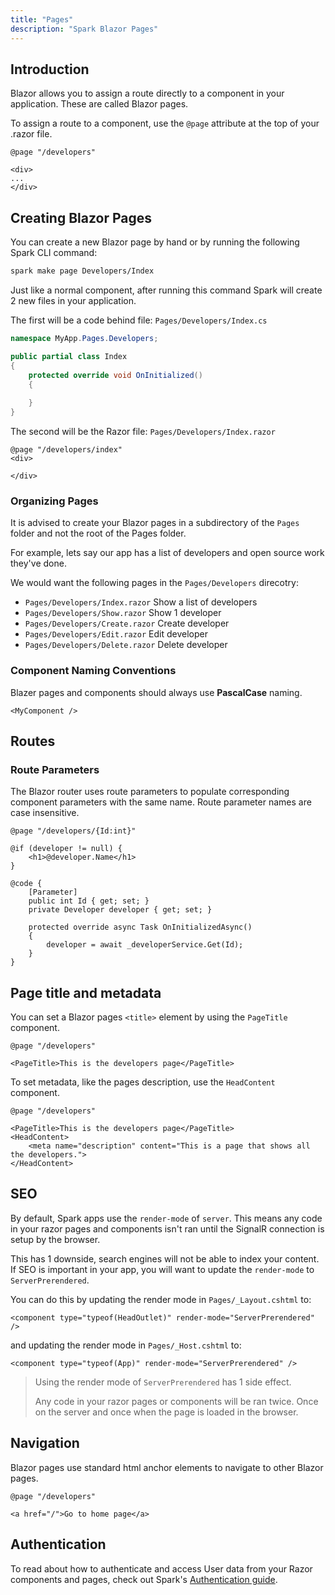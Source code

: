```yaml
---
title: "Pages"
description: "Spark Blazor Pages"
---
```


## Introduction
Blazor allows you to assign a route directly to a component in your application. These are called Blazor pages.

To assign a route to a component, use the `@page` attribute at the top of your .razor file.

```razor
@page "/developers"

<div>
...
</div>
```

## Creating Blazor Pages
You can create a new Blazor page by hand or by running the following Spark CLI command:

```bash
spark make page Developers/Index
```

Just like a normal component, after running this command Spark will create 2 new files in your application.

The first will be a code behind file: `Pages/Developers/Index.cs`
```csharp
namespace MyApp.Pages.Developers;

public partial class Index
{
    protected override void OnInitialized()
    {
        
    }
}
```

The second will be the Razor file: `Pages/Developers/Index.razor`
```razor
@page "/developers/index"
<div>

</div>
```

### Organizing Pages
It is advised to create your Blazor pages in a subdirectory of the `Pages` folder and not the root of the Pages folder.

For example, lets say our app has a list of developers and open source work they've done.

We would want the following pages in the `Pages/Developers` direcotry:
- `Pages/Developers/Index.razor`  Show a list of developers
- `Pages/Developers/Show.razor`  Show 1 developer
- `Pages/Developers/Create.razor`  Create developer
- `Pages/Developers/Edit.razor`  Edit developer
- `Pages/Developers/Delete.razor`  Delete developer

### Component Naming Conventions
Blazer pages and components should always use **PascalCase** naming.

```razor
<MyComponent />
```

## Routes


### Route Parameters
The Blazor router uses route parameters to populate corresponding component parameters with the same name. Route parameter names are case insensitive.

```razor
@page "/developers/{Id:int}"

@if (developer != null) {
    <h1>@developer.Name</h1>
}

@code {
    [Parameter]
    public int Id { get; set; }
	private Developer developer { get; set; }
    
	protected override async Task OnInitializedAsync()
	{
		developer = await _developerService.Get(Id);
	}
}
```

## Page title and metadata
You can set a Blazor pages `<title>` element by using the `PageTitle` component.
```razor
@page "/developers"

<PageTitle>This is the developers page</PageTitle>
```

To set metadata, like the pages description, use the `HeadContent` component.
```razor
@page "/developers"

<PageTitle>This is the developers page</PageTitle>
<HeadContent>
    <meta name="description" content="This is a page that shows all the developers.">
</HeadContent>
```

## SEO
By default, Spark apps use the `render-mode` of `server`. This means any code in your razor pages and components isn't ran until the SignalR connection is setup by the browser.

This has 1 downside, search engines will not be able to index your content. If SEO is important in your app, you will want to update the `render-mode` to `ServerPrerendered`.

You can do this by updating the render mode in `Pages/_Layout.cshtml` to:
```razor
<component type="typeof(HeadOutlet)" render-mode="ServerPrerendered" />
```

and updating the render mode in `Pages/_Host.cshtml` to: 
```razor
<component type="typeof(App)" render-mode="ServerPrerendered" />
```

>
> Using the render mode of `ServerPrerendered` has 1 side effect.
>
> Any code in your razor pages or components will be ran twice. Once on the server and once when the page is loaded in the browser.
>

## Navigation
Blazor pages use standard html anchor elements to navigate to other Blazor pages.
```razor
@page "/developers"

<a href="/">Go to home page</a>
```

## Authentication
To read about how to authenticate and access User data from your Razor components and pages, check out Spark's [Authentication guide](/docs/authentication).
